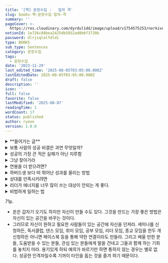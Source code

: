 ```yaml
---
title: '[책] 문장수집 :   일의 격'
slug: books-책-문장수집-일의-격
summary: ''
pageCover: >-
  https://res.cloudinary.com/dyrdul1dd/image/upload/v1754575253/norkive-notion-images/1754575250347-Read.jpg
notionId: 1e726c88bea2425db5852ad0b6f3720b
password: dlrjsqlalfdldi
type: BOOKS
sub_type: Sentences
category: 문장수집
tags:
  - 문장수집
date: '2023-11-29'
last_edited_time: '2025-08-05T03:05:00.000Z'
lastEditedDate: 2025-08-05T03:05:00.000Z
draft: false
description: ''
icon: ''
full: false
favorite: false
lastModified: '2025-08-07'
readingTime: 1
wordCount: 17
status: published
author: ryoon
version: 1.0.0
---
```

<details>
<summary>**들어가는 글**</summary>

이렇게 올리게 된 이유는 세 가지였다.


첫째, 매주 많은 책을 읽고 다양한 경험을 하는데 나 스스로 기억하고 싶어서였다. 사라질 지혜와 통찰을 남기고 싶었다.


둘째, 생각의 정리를 위해 기록했다. 쓰기 시작하면 새로운 아이디어가 떠오르고 과거 읽었던 책의 내용, 경험들이 연결된다. 기록하면 나의 사고가 정리되고 확장되는 경험을 할 수 있었다.


셋째, 다른 사람에게 좋은 영향을 줄 수 있었다. 언젠가 나의 삶의 미션을 정한 적이 있었는데 그 미션은 바로 삶, 일, 경영과 리더쉽에 대한 통찰을 나누어 사람들에게 파워와 자유를 주고 한계를 뛰어넘는 비범한 성과를 만들도록 돕는 것이었다. 과거에는 언론으로부터 선별된 특정한 사람들만이 글로 세상에 영향을 줄 수 있었다. 그러나 지금은 누구든 글을 통해 세사에 영향을 미칠 수 있다. 페이스북의 글을 통해 그러한 미션의 일부를 실현할 수 있었다. 축적 후 발산.


</details>

<details>
<summary>보통 사람의 성공 비결은 과연 무엇일까?</summary>
1. 유튜브나 블로그, 책 등으로 성공한 분들의 이야기를 들어보면 처음부터 주목을 받는 엄청나게 뛰어난 사람도 있지만, 대개는 많은 콘텐츠를 내다보니 뭐가 하나 얻어 걸려 아주 널리 퍼지고 그러다 보니 시청자들이나 독자들이 다른 것도 보게 되어 유명해졌다고 한다. 대개의 연예인들이나 예술가도 마찬가지였다. 우리는 피카소가 천재라 여기지만 그는 3만여 점을 그렸고 그 중 상당수의 작품은 그저 그랬다고 한다.
2. 워런 버핏의 순자산은 845억 달러에 달한다. 그런데 그 분 조차도 이중 842억 달러는 50세 이후 축적된 것이라 한다.
3. 그러므로 천재가 아닌 우리 같은 보통 사람들의 성공 비결은 단순하다. 나이가 먹어도 꾸준히 실행하는 것이다. 많이 쓰고 많이 시도하는 것이다. 양에서 질이 나온다. 나이가 중요하지 않다. 나이와 ㅜ관하게, 집요하게 꾸준히 하면 운이 올 가능성이 높아진다. 운은 끊임없는 시도와 꾸준함에서 나온다. 너무 고민만 말고 실험하시라. 완벽하게 하려 하지 말고 호기심과 긍정으로 뭐라도 그냥 하시라. 문도 자꾸 두드려야 열린다. 물론 그냥 막 하기보다는 해보고 피드백을 받아 발전시키며 해보시라. 그러다 보면 귀인이 발견하여 널리 알려주는 등 얻어걸린 운을 받을 수 있을 것이다.

</details>

<details>
<summary>성공의 가장 큰 적은 실패가 아닌 지루함</summary>
1. 아마추어는 기분 좋을 때만 훈련한다. 보통 선수는 매일 훈련하지만 지루할 때면 대충 한다. 그러나 뛰어난 선수는 상관없이 훈련한다.
2. 발레리나 강수진은 이런 인터뷰를 한 적이 있다. “발레를 하면 거의 매일 아프기 때문에 통증이 친구가 됩니다. 몸이 힘들어 도저히 못하겠다는 생각이 들더라도 일단 토슈즈를 신고 연습실에 서면 행복합니다. 나는 ‘쉰다’라는 단어를 싫어합니다. 쉬는 것은 나중에 무덤에 가서도 언제든지 할 수 있기 때문이죠. 이만하면 됐다고 생각할 때 그 사람의 예술 인생은 끝나는 것입니다.”
3. [신경 끄기의 기술]이라는 책에서도 이런 내용이 있다. “목표는 멋지지만 목표로 가는 길에는 똥 덩어리가 가득하다. 지루한 길이다. 성공을 결정하는 질문은 ‘나는 무엇을 하고 싶은가?’가 아니라, ‘그 과정에서 오는 고통을 견딜 수 있는가?’이다. 특히 직장 생활을 시작한 초급 사원에게 제일 필요한 것은 허드렛일을 견디는 것이다.”
4. 그러면 이 지루함을 도대체 어떻게 이길까? 훌륭한 선수라고 열정이 무한대가 아니다. 그들도 열정이 식을 때가 있다. 그러나 그들은 그 지루함을 지속할 동기를 스스로 찾는다고 한다. 동일한 일을 그대로 반복하는 것이 아니라 조금씩 목표를 올려 도전함으로써 즐거움을 만든다. 그리고 이 과정을 습관화하여 자동으로 행동하게 만든다고 한다.
5. 최고가 되는 사람은 그 지루함과 똥 덩어리에 굴하지 않고 매일매일 조금씩 무소의 뿔처럼 전진하는 사람들이다.

</details>

<details>
<summary>그냥 찾아가라</summary>
1. 어떤 대표에게 체크리스트를 주고 기업문화 진단을 해보라고 하니 하지 않았다. 지금은 좀 체계가 갖추어지지 않은 듯하니 몇 개월 실행을 해본 후에 진단해보겠다는 것이다.
2. “우리는 외부 컨설팅을 많이 받습니다. 그런데 일정에 딱 맞춰 잘 끝나는 컨설팅 팀과 항상 지연되는 곳의 차이가 있습니다. 전자는 중간중간 가져와서 피드백을 받고 의견을 받습니다. 이에 최종고고를 할 떄 우리가 뭐라고 하기 어렵습니다. 이미 우리 의견이 대부분 반영되었으니까요. 그런데 후자는 자기들끼리 열심히는 하는데 거의 끝나갈 때 짠하고 가져옵니다. 그러면 우리는 그때부터 의견을 내니 제때 끝날 수 없죠. 후자는 ‘완벽하게 준비한 후 고객에게 가져오겠다’라는 생각을 하는 듯 합니다.”
3. 사실 나도 그러한 적이 많았다. 어떤 운동을 배울 때 나 혼자 연습을 열심히 해서 좀 괜찮아진 후 코치를 만나야겠다고 생각했다. 그리고 이것저것하고 시간을 끌었다. 한참 후에 코치를 만나니 그동안 혼자 이것저것 했던 대부분 시간 낭비였음을 발견했다.
4. 우리가 진단, 코칭, 피드백 또는 도움을 받는 이유는 무엇일까? 당연히 문제를 정확히 찾아 빠르게 해결하고 실력의 진보를 위한 것이다. 그런데 왜 미루는 것일까? 여러 이유가 있겠지만 그 중 하나는 그것을 ‘평가’로 여기기 때문이기도 하다.
5. 가장 효과적이며 효율적인 길은 가장 빠른 시간 내에, 그냥 있는 그대로 모습을 드러내어 피드백을 받거나 진단, 도움을 받는 것이다. 미루지 말고 그냥 하라. 잘한 뒤에 상사나 멘토나 코치나 도움받을 사람을 찾아가는 것이 아니다. 잘 하기 위해 찾아가는 것이다. 미리 잘 하려고 애쓰지 마라. 내가 좋은 평가를 받기 위해 고수를 찾아가는 것이 아니라 도움받기 위해 찾아가는 것이다.

</details>

<details>
<summary>연봉을 더 받으려면?</summary>
1. 대략 공식을 만들어 보면 ‘개인의 연봉 = f(자신이 만드는 가치, 희소성)’이라 할 수 있다. 여러 변수들이 있겠지만 나느 이 두 가지 변수가 가장 크다는 생각이다.
2. 그러므로 연봉을 많이 받으려면, 
법칙 1. 가능한 자신을 통해 만들 수 있는 가치가 큰 기업으로 가야 한다. 똑같은 능력의 사람으로 5천만 원 밖에 못 만드는 회사도 있고 10억을 만드는 회사도 있다. 당연히, 적은 가치를 만드는 회사가 높은 연봉을 줄 수 없다.
3. 그런데 많은 젊은 직장인들이 여기서 간과하는 사실이 있다. 회사가 나로 인해 10억의 이익을 만드는 것에 대해 그 원인이 자신의 능력에 있다고 착각한다.이에 2억을 받는 사람도 왜 회사는 10억을 벌면서 내게는 2억을 주지 않는가?라고 불평한다. 이 지점에서 고려할 부분이 ‘희소성’이다.
4. 법칙 2. 대체하기 어려운 희소성을 확보하는 것이다.
5. 지금까지 말한 것 외에 더 많은 연봉을 버는 또 다른 방법은 없을까? 물론 있다. 당신이 좋은 수익 시스템을 가진 회사를 차리면 된다.

</details>

<details>
<summary>하버드생 보다 떠 뛰어난 성과를 올리는 방법</summary>
1. 한 분야의 오랜 학습은 이것저것 잘하는 천재를 이긴다. 조금 덜 똑똑해도 한 분야를 끈질기게 오래 한 사람은 자신의 분야에 획을 그을 수 있다.
2. 그런데 공통점은 한 분야에 미쳤다는 것이다. …(중략)… ‘10년 이상 아침부터 밤까지 용접을 했고 한 달에 두세 번은 폭발사고가 있었다. 실험에 실험을 거듭했다. 모든 실험기구와 장비를 직접 만들었고 스스로 방법을 만들었다. 돌아가도 좋다. 서툴러도 좋다. 하나를 완성하는 일. 그것이 중요하다”
3. 필즈상 수장자 히로나카 헤이스케도 [학문의 즐거움]이란 책에서 “나는 한 가지 문제를 택하면 처음부터 남보다 두세 배의 시간을 들일 각오로 시작한다. 그것이 보통 두뇌를 가진 인간이 할 수 있는 유일한 최선의 방법이라고 믿고 있다”라고 했다.
4. 스스로 머리가 부족하다고 여길수록 한 분야를 파라. 미친 듯이 오랜 기간 파라. 그러면 이것저것 관심 많고 인기 분야만 쫓아다니는 수재, 천재, 고학력자를 이길 수 있다. 세상은 알량한 머리와 학벌을 자랑하는 이들에 의해 바뀌는게 아니다. 우직하고 호기심 있는 이들의 꾸준하고 피땀어린 노력에 의해 바뀐다.

</details>

<details>
<summary>상대를 만족시키려면</summary>
- 이는 고객에게만 적용되는 것이 아니다. 인간관계 어디나 적용 가능하다. “이것 저것 일방적으로 주려고 하기보다는 먼저 상대의 필요가 무엇인지에 관심을 기울이라”. “물건을 팔려고 하기 보다 사람의 마음을 살려고 노력하라”

</details>

<details>
<summary>리더가 에너지를 너무 많이 쓰는 대상이 안되는 게 좋다.</summary>
- 역으로도 동일하다. 리더가 직원들의 에너지를 빼앗는 사람으로 위치하는 것은 좋지 않다. 리더도 직원들의 에너지를 덜 쓰게 하거나 오히려 에너지를 주는 사람이 된다면 구성원들의 존경을 받을 것이다.

</details>

<details>
<summary>비범하게 일하는 법</summary>
- 평범한 일을 비범하게 만드는 것은 남을 위한 것이 아니라 자신의 가치를 높인다. 또한 그런 사람은 절대 그 일만 계속하지 않는다. 더 큰일을 하게 되며, 그렇게 일하는 것이 몸에 익어 더 큰일을 맡거나 자시 사업을 해도 역시 비범하게 한다.

</details>


71p.

- 운은 갑자기 오기도 하지만 자신이 만들 수도 있다. 그것을 만드는 가장 좋은 방법은 자신이 있는 공간을 바꾸는 것이다.
- 그러므로 자신이 원하고 필요한 사람들이 있는 공간에 자신을 던져라. 세미나를 신청하든, 독서클럽, 댄스 모임, 취미 모임, 공부 모임, 리더 모임, 종교 모임을 한두 개 신청하든 아니면 페이스북 등을 통해 약한 연결이라도 만들라. 그리고 배울 만한 분들, 도움받을 수 있는 분들, 관심 있는 분들에게 말을 건네고 그들과 함께 하는 기회를 놓치지 마라. 용기있게 하되 예의가 바르기만 하면 통하지 않는 경우는 별로 없다. 성공한 인격자일수록 기꺼이 타인을 돕는 것을 즐겨 하기 때문이다.
